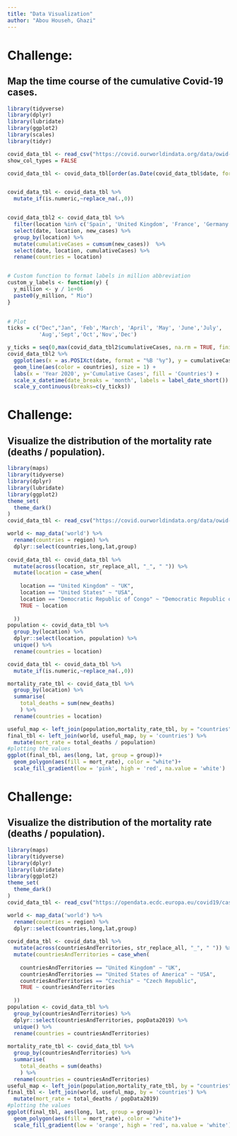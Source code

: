 ```yaml
---
title: "Data Visualization"
author: "Abou Househ, Ghazi"
---
```


# Challenge: 
## Map the time course of the cumulative Covid-19 cases.

```r
library(tidyverse)
library(dplyr)
library(lubridate)
library(ggplot2)
library(scales)
library(tidyr)

covid_data_tbl <- read_csv("https://covid.ourworldindata.org/data/owid-covid-data.csv")
show_col_types = FALSE

covid_data_tbl <- covid_data_tbl[order(as.Date(covid_data_tbl$date, format="%d/%m/%Y")),]


covid_data_tbl <- covid_data_tbl %>%
  mutate_if(is.numeric,~replace_na(.,0))


covid_data_tbl2 <- covid_data_tbl %>%
  filter(location %in% c('Spain', 'United Kingdom', 'France', 'Germany','United States')) %>%
  select(date, location, new_cases) %>%
  group_by(location) %>%
  mutate(cumulativeCases = cumsum(new_cases))  %>%
  select(date, location, cumulativeCases) %>%
  rename(countries = location)


# Custom function to format labels in million abbreviation
custom_y_labels <- function(y) {
  y_million <- y / 1e+06
  paste0(y_million, " Mio")
}
 

# Plot 
ticks = c("Dec","Jan", 'Feb','March', 'April', 'May', 'June','July',
          'Aug','Sept','Oct','Nov','Dec')

y_ticks = seq(0,max(covid_data_tbl2$cumulativeCases, na.rm = TRUE, finite = TRUE),50000000)
covid_data_tbl2 %>%
  ggplot(aes(x = as.POSIXct(date, format = "%B '%y"), y = cumulativeCases)) +
  geom_line(aes(color = countries), size = 1) +
  labs(x = 'Year 2020', y='Cumulative Cases', fill = 'Countries') +
  scale_x_datetime(date_breaks = 'month', labels = label_date_short()) +
  scale_y_continuous(breaks=c(y_ticks))
```


# Challenge: 
## Visualize the distribution of the mortality rate (deaths / population).

```r
library(maps)
library(tidyverse)
library(dplyr)
library(lubridate)
library(ggplot2)
theme_set(
  theme_dark()
)
covid_data_tbl <- read_csv("https://covid.ourworldindata.org/data/owid-covid-data.csv")

world <- map_data('world') %>%
  rename(countries = region) %>%
  dplyr::select(countries,long,lat,group) 
  
covid_data_tbl <- covid_data_tbl %>%
  mutate(across(location, str_replace_all, "_", " ")) %>%
  mutate(location = case_when(
    
    location == "United Kingdom" ~ "UK",
    location == "United States" ~ "USA",
    location == "Democratic Republic of Congo" ~ "Democratic Republic of the Congo",
    TRUE ~ location
    
  ))
population <- covid_data_tbl %>%
  group_by(location) %>%
  dplyr::select(location, population) %>%
  unique() %>%
  rename(countries = location)

covid_data_tbl <- covid_data_tbl %>%
  mutate_if(is.numeric,~replace_na(.,0))

mortality_rate_tbl <- covid_data_tbl %>%
  group_by(location) %>%
  summarise( 
    total_deaths = sum(new_deaths)
    ) %>%
  rename(countries = location)

useful_map <- left_join(population,mortality_rate_tbl, by = "countries")
final_tbl <- left_join(world, useful_map, by = 'countries') %>%
  mutate(mort_rate = total_deaths / population)
#plotting the values
ggplot(final_tbl, aes(long, lat, group = group))+
  geom_polygon(aes(fill = mort_rate), color = "white")+
  scale_fill_gradient(low = 'pink', high = 'red', na.value = 'white')
```


# Challenge: 
## Visualize the distribution of the mortality rate (deaths / population).

```r
library(maps)
library(tidyverse)
library(dplyr)
library(lubridate)
library(ggplot2)
theme_set(
  theme_dark()
)
covid_data_tbl <- read_csv("https://opendata.ecdc.europa.eu/covid19/casedistribution/csv")

world <- map_data('world') %>%
  rename(countries = region) %>%
  dplyr::select(countries,long,lat,group) 
  
covid_data_tbl <- covid_data_tbl %>%
  mutate(across(countriesAndTerritories, str_replace_all, "_", " ")) %>%
  mutate(countriesAndTerritories = case_when(
    
    countriesAndTerritories == "United Kingdom" ~ "UK",
    countriesAndTerritories == "United States of America" ~ "USA",
    countriesAndTerritories == "Czechia" ~ "Czech Republic",
    TRUE ~ countriesAndTerritories
    
  ))
population <- covid_data_tbl %>%
  group_by(countriesAndTerritories) %>%
  dplyr::select(countriesAndTerritories, popData2019) %>%
  unique() %>%
  rename(countries = countriesAndTerritories)
  
mortality_rate_tbl <- covid_data_tbl %>%
  group_by(countriesAndTerritories) %>%
  summarise( 
    total_deaths = sum(deaths)
    ) %>%
  rename(countries = countriesAndTerritories)
useful_map <- left_join(population,mortality_rate_tbl, by = "countries")
final_tbl <- left_join(world, useful_map, by = 'countries') %>%
  mutate(mort_rate = total_deaths / popData2019)
#plotting the values
ggplot(final_tbl, aes(long, lat, group = group))+
  geom_polygon(aes(fill = mort_rate), color = "white")+
  scale_fill_gradient(low = 'orange', high = 'red', na.value = 'white')
```
